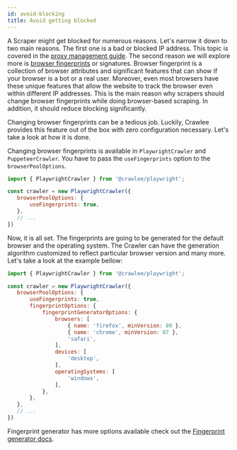 ```yaml
---
id: avoid-blocking
title: Avoid getting blocked
---
```


A Scraper might get blocked for numerous reasons. Let's narrow it down to two main reasons. The first one is a bad or blocked IP address. This topic is covered in the [proxy management guide](proxy_management.mdx). The second reason we will explore more is [browser fingerprints](https://pixelprivacy.com/resources/browser-fingerprinting/) or signatures.
Browser fingerprint is a collection of browser attributes and significant features that can show if your browser is a bot or a real user. Moreover, even most browsers have these unique features that allow the website to track the browser even within different IP addresses. This is the main reason why scrapers should change browser fingerprints while doing browser-based scraping. In addition, it should reduce blocking significantly.

Changing browser fingerprints can be a tedious job. Luckily, Crawlee provides this feature out of the box with zero configuration necessary. Let's take a look at how it is done.

 Changing browser fingerprints is available in `PlaywrightCrawler` and `PuppeteerCrawler`. You have to pass the `useFingerprints` option to the `browserPoolOptions`.

 ```javascript
import { PlaywrightCrawler } from '@crawlee/playwright';

const crawler = new PlaywrightCrawler({
    browserPoolOptions: {
        useFingerprints: true,
    },
    // ...
})
 ```
Now, it is all set. The fingerprints are going to be generated for the default browser and the operating system. The Crawler can have the generation algorithm customized to reflect particular browser version and many more. Let's take a look at the example bellow:

 ```javascript
import { PlaywrightCrawler } from '@crawlee/playwright';

const crawler = new PlaywrightCrawler({
    browserPoolOptions: {
        useFingerprints: true,
        fingerprintOptions: {
            fingerprintGeneratorOptions: {
                browsers: [
                    { name: 'firefox', minVersion: 80 },
                    { name: 'chrome', minVersion: 87 },
                    'safari',
                ],
                devices: [
                    'desktop',
                ],
                operatingSystems: [
                    'windows',
                ],
            },
        },
    },
    // ...
})
 ```
 Fingerprint generator has more options available check out the [Fingerprint generator docs](https://github.com/apify/fingerprint-generator#HeaderGeneratorOptions).
